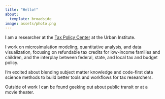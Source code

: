 ```yaml
---
title: "Hello!"
about:
  template: broadside
image: assets/photo.png
---
```


I am a researcher at the [Tax Policy Center](https://taxpolicycenter.org) at the Urban Institute. 

I work on microsimulation modeling, quantitative analysis, and data visualization, focusing on refundable tax credits for low-income families and children, and the interplay between federal, state, and local tax and budget policy.

I'm excited about blending subject matter knowledge and code-first data science methods to build better tools and workflows for tax researchers. 

Outside of work I can be found geeking out about public transit or at a movie theater.